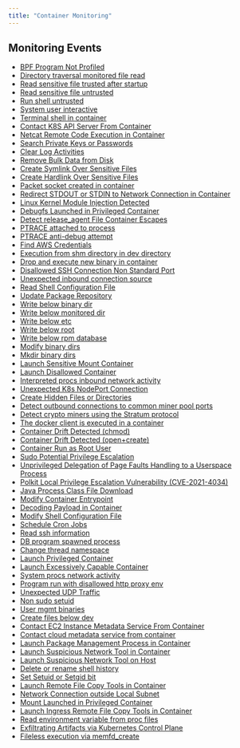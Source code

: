 ```yaml
---
title: "Container Monitoring"
---
```


## Monitoring Events

- [BPF Program Not Profiled](../k8sruntime/rules/bpf_program_not_profiled)
- [Directory traversal monitored file read](../k8sruntime/rules/directory_traversal_monitored_file_read)
- [Read sensitive file trusted after startup](../k8sruntime/rules/read_sensitive_file_trusted_after_startup)
- [Read sensitive file untrusted](../k8sruntime/rules/read_sensitive_file_untrusted)
- [Run shell untrusted](../k8sruntime/rules/run_shell_untrusted)
- [System user interactive](../k8sruntime/rules/system_user_interactive)
- [Terminal shell in container](../k8sruntime/rules/terminal_shell_in_container)
- [Contact K8S API Server From Container](../k8sruntime/rules/contact_k8s_api_server_from_container)
- [Netcat Remote Code Execution in Container](../k8sruntime/rules/netcat_remote_code_execution_in_container)
- [Search Private Keys or Passwords](../k8sruntime/rules/search_private_keys_or_passwords)
- [Clear Log Activities](../k8sruntime/rules/clear_log_activities)
- [Remove Bulk Data from Disk](../k8sruntime/rules/remove_bulk_data_from_disk)
- [Create Symlink Over Sensitive Files](../k8sruntime/rules/create_symlink_over_sensitive_files)
- [Create Hardlink Over Sensitive Files](../k8sruntime/rules/create_hardlink_over_sensitive_files)
- [Packet socket created in container](../k8sruntime/rules/packet_socket_created_in_container)
- [Redirect STDOUT or STDIN to Network Connection in Container](../k8sruntime/rules/redirect_stdout_or_stdin_to_network_connection_in_container)
- [Linux Kernel Module Injection Detected](../k8sruntime/rules/linux_kernel_module_injection_detected)
- [Debugfs Launched in Privileged Container](../k8sruntime/rules/debugfs_launched_in_privileged_container)
- [Detect release_agent File Container Escapes](../k8sruntime/rules/detect_release_agent_file_container_escapes)
- [PTRACE attached to process](../k8sruntime/rules/ptrace_attached_to_process)
- [PTRACE anti-debug attempt](../k8sruntime/rules/ptrace_anti_debug_attempt)
- [Find AWS Credentials](../k8sruntime/rules/find_aws_credentials)
- [Execution from shm directory in dev directory](../k8sruntime/rules/execution_from_shm_directory_in_dev_directory)
- [Drop and execute new binary in container](../k8sruntime/rules/drop_and_execute_new_binary_in_container)
- [Disallowed SSH Connection Non Standard Port](../k8sruntime/rules/disallowed_ssh_connection_non_standard_port)
- [Unexpected inbound connection source](../k8sruntime/rules/unexpected_inbound_connection_source)
- [Read Shell Configuration File](../k8sruntime/rules/read_shell_configuration_file)
- [Update Package Repository](../k8sruntime/rules/update_package_repository)
- [Write below binary dir](../k8sruntime/rules/write_below_binary_dir)
- [Write below monitored dir](../k8sruntime/rules/write_below_monitored_dir)
- [Write below etc](../k8sruntime/rules/write_below_etc)
- [Write below root](../k8sruntime/rules/write_below_root)
- [Write below rpm database](../k8sruntime/rules/write_below_rpm_database)
- [Modify binary dirs](../k8sruntime/rules/modify_binary_dirs)
- [Mkdir binary dirs](../k8sruntime/rules/mkdir_binary_dirs)
- [Launch Sensitive Mount Container](../k8sruntime/rules/launch_sensitive_mount_container)
- [Launch Disallowed Container](../k8sruntime/rules/launch_disallowed_container)
- [Interpreted procs inbound network activity](../k8sruntime/rules/interpreted_procs_inbound_network_activity)
- [Unexpected K8s NodePort Connection](../k8sruntime/rules/unexpected_k8s_nodeport_connection)
- [Create Hidden Files or Directories](../k8sruntime/rules/create_hidden_files_or_directories)
- [Detect outbound connections to common miner pool ports](../k8sruntime/rules/detect_outbound_connections_to_common_miner_pool_ports)
- [Detect crypto miners using the Stratum protocol](../k8sruntime/rules/detect_crypto_miners_using_the_stratum_protocol)
- [The docker client is executed in a container](../k8sruntime/rules/the_docker_client_is_executed_in_a_container)
- [Container Drift Detected (chmod)](../k8sruntime/rules/container_drift_detected_chmod)
- [Container Drift Detected (open+create)](../k8sruntime/rules/container_drift_detected_open_create)
- [Container Run as Root User](../k8sruntime/rules/container_run_as_root_user)
- [Sudo Potential Privilege Escalation](../k8sruntime/rules/sudo_potential_privilege_escalation)
- [Unprivileged Delegation of Page Faults Handling to a Userspace Process](../k8sruntime/rules/unprivileged_delegation_of_page_faults_handling_to_a_userspace_process)
- [Polkit Local Privilege Escalation Vulnerability (CVE-2021-4034)](../k8sruntime/rules/polkit_local_privilege_escalation_vulnerability_cve_2021_4034)
- [Java Process Class File Download](../k8sruntime/rules/java_process_class_file_download)
- [Modify Container Entrypoint](../k8sruntime/rules/modify_container_entrypoint)
- [Decoding Payload in Container](../k8sruntime/rules/decoding_payload_in_container)
- [Modify Shell Configuration File](../k8sruntime/rules/modify_shell_configuration_file)
- [Schedule Cron Jobs](../k8sruntime/rules/schedule_cron_jobs)
- [Read ssh information](../k8sruntime/rules/read_ssh_information)
- [DB program spawned process](../k8sruntime/rules/db_program_spawned_process)
- [Change thread namespace](../k8sruntime/rules/change_thread_namespace)
- [Launch Privileged Container](../k8sruntime/rules/launch_privileged_container)
- [Launch Excessively Capable Container](../k8sruntime/rules/launch_excessively_capable_container)
- [System procs network activity](../k8sruntime/rules/system_procs_network_activity)
- [Program run with disallowed http proxy env](../k8sruntime/rules/program_run_with_disallowed_http_proxy_env)
- [Unexpected UDP Traffic](../k8sruntime/rules/unexpected_udp_traffic)
- [Non sudo setuid](../k8sruntime/rules/non_sudo_setuid)
- [User mgmt binaries](../k8sruntime/rules/user_mgmt_binaries)
- [Create files below dev](../k8sruntime/rules/create_files_below_dev)
- [Contact EC2 Instance Metadata Service From Container](../k8sruntime/rules/contact_ec2_instance_metadata_service_from_container)
- [Contact cloud metadata service from container](../k8sruntime/rules/contact_cloud_metadata_service_from_container)
- [Launch Package Management Process in Container](../k8sruntime/rules/launch_package_management_process_in_container)
- [Launch Suspicious Network Tool in Container](../k8sruntime/rules/launch_suspicious_network_tool_in_container)
- [Launch Suspicious Network Tool on Host](../k8sruntime/rules/launch_suspicious_network_tool_on_host)
- [Delete or rename shell history](../k8sruntime/rules/delete_or_rename_shell_history)
- [Set Setuid or Setgid bit](../k8sruntime/rules/set_setuid_or_setgid_bit)
- [Launch Remote File Copy Tools in Container](../k8sruntime/rules/launch_remote_file_copy_tools_in_container)
- [Network Connection outside Local Subnet](../k8sruntime/rules/network_connection_outside_local_subnet)
- [Mount Launched in Privileged Container](../k8sruntime/rules/mount_launched_in_privileged_container)
- [Launch Ingress Remote File Copy Tools in Container](../k8sruntime/rules/launch_ingress_remote_file_copy_tools_in_container)
- [Read environment variable from proc files](../k8sruntime/rules/read_environment_variable_from_proc_files)
- [Exfiltrating Artifacts via Kubernetes Control Plane](../k8sruntime/rules/exfiltrating_artifacts_via_kubernetes_control_plane)
- [Fileless execution via memfd_create](../k8sruntime/rules/fileless_execution_via_memfd_create)
